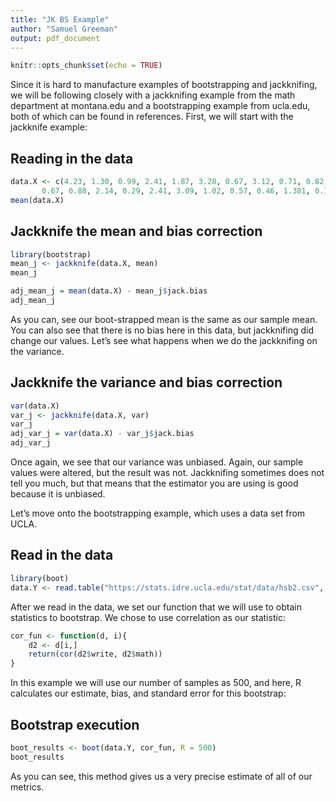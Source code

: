 ```yaml
---
title: "JK BS Example"
author: "Samuel Greeman"
output: pdf_document
---
```


```r
knitr::opts_chunk$set(echo = TRUE)
```

Since it is hard to manufacture examples of bootstrapping and jackknifing, we will be following closely with a jackknifing example from the math department at montana.edu and a bootstrapping example from ucla.edu, both of which can be found in references. First, we will start with the jackknife example:

## Reading in the data
```r
data.X <- c(4.23, 1.30, 0.99, 2.41, 1.87, 3.28, 0.67, 3.12, 0.71, 0.82,
       0.67, 0.88, 2.14, 0.29, 2.41, 3.09, 1.02, 0.57, 0.46, 1.381, 0.122)
mean(data.X)
```

## Jackknife the mean and bias correction
```r
library(bootstrap)
mean_j <- jackknife(data.X, mean)
mean_j

adj_mean_j = mean(data.X) - mean_j$jack.bias
adj_mean_j
```
As you can, see our boot-strapped mean is the same as our
sample mean. You can also see that there is no bias here in this data,
but jackknifing did change our values. Let's see what happens when we do
the jackknifing on the variance.

## Jackknife the variance and bias correction
```r
var(data.X)
var_j <- jackknife(data.X, var)
var_j
adj_var_j = var(data.X) - var_j$jack.bias
adj_var_j
```
Once again, we see that our variance was unbiased. Again, our sample values
were altered, but the result was not. Jackknifing sometimes does not tell you 
much, but that means that the estimator you are using is good because
it is unbiased.

Let's move onto the bootstrapping example, which uses a data set from UCLA.

## Read in the data
```r
library(boot)
data.Y <- read.table("https://stats.idre.ucla.edu/stat/data/hsb2.csv", sep=",", header=T)
```

After we read in the data, we set our function that we will use to obtain statistics to bootstrap. We chose
to use correlation as our statistic:

```r
cor_fun <- function(d, i){
	d2 <- d[i,]
	return(cor(d2$write, d2$math))
}
```

In this example we will use our number of samples as 500, and here, R
calculates our estimate, bias, and standard error for this bootstrap:

## Bootstrap execution
```r
boot_results <- boot(data.Y, cor_fun, R = 500)
boot_results
```
As you can see, this method gives us a very precise estimate of all of
our metrics. 
